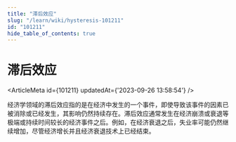 ```yaml
---
title: "滞后效应"
slug: "/learn/wiki/hysteresis-101211"
id: "101211"
hide_table_of_contents: true
---
```



# 滞后效应

<ArticleMeta id={101211} updatedAt={'2023-09-26 13:58:54'} />
<div className='border-solid border-b border-t-0 my-4 border-[var(--ifm-color-gray-300)]' />

经济学领域的滞后效应指的是在经济中发生的一个事件，即使导致该事件的因素已被消除或已经发生，其影响仍然持续存在。滞后效应通常发生在经济崩溃或衰退等极端或持续时间较长的经济事件之后。例如，在经济衰退之后，失业率可能仍然继续增加，尽管经济增长并且经济衰退技术上已经结束。
